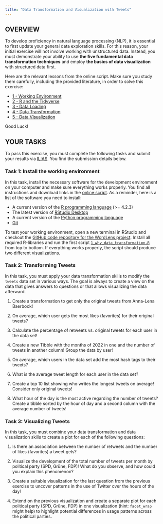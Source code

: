 ```yaml
---
title: "Data Transformation and Visualization with Tweets"
---
```


## OVERVIEW

To develop proficiency in natural language processing (NLP), it is essential to first update your general data exploration skills. For this reason, your initial exercise will not involve working with unstructured data. Instead, you must demonstrate your ability to use **the five fundamental data transformation techniques** and employ **the basics of data visualization** with structured data first.

Here are the relevant lessons from the online script. Make sure you study them carefully, including the provided literature, in order to solve this exercise:

-   [1 - Working Environment](https://wordlens.datalit.de/part-1-transform-and-visualize-data/working-environment)
-   [2 - R and the Tidyverse](https://wordlens.datalit.de/part-1-transform-and-visualize-data/r-and-the-tidyverse)
-   [3 - Data Loading](https://wordlens.datalit.de/part-1-transform-and-visualize-data/data-loading)
-   [4 - Data Transformation](https://wordlens.datalit.de/part-1-transform-and-visualize-data/data-transformation)
-   [5 - Data Visualization](https://wordlens.datalit.de/part-1-transform-and-visualize-data/data-visualization)

Good Luck!

## YOUR TASKS

To pass this exercise, you must complete the following tasks and submit your results via [ILIAS](https://lms.hs-osnabrueck.de). You find the submission details below.

### Task 1: Install the working environment

In this task, install the necessary software for the development environment on your computer and make sure everything works properly. You find all instructions and download links in the [online script](https://wordlens.datalit.de/part-1-exploring-data/working-environment). As a reminder, here is a list of the software you need to install:

-   A current version of the [R programming language](https://cran.rstudio.com/) (\>= 4.2.3)
-   The latest version of [RStudio Desktop](https://posit.co/download/rstudio-desktop/)
-   A current version of the [Python programming language]()
-   [Git](https://git-scm.com/downloads)

To test your working environment, open a new terminal in RStudio and checkout the [GitHub code repository for the WordLens project](https://github.com/winf-hsos/wordlens-code). Install all required R-libraries and run the first script [`1_why_data_transformation.R`](https://github.com/winf-hsos/wordlens-code/blob/main/part_1/1_why_data_transformation.R) from top to bottom. If everything works properly, the script should produce two different visualizations.

### Task 2: Transforming Tweets

In this task, you must apply your data transformation skills to modify the `tweets` data set in various ways. The goal is always to create a view on the data that gives answers to questions or that allows visualizing the data afterward.

1.  Create a transformation to get only the original tweets from Anna-Lena Baerbock!

2.  On average, which user gets the most likes (favorites) for their original tweets?

3.  Calculate the percentage of retweets vs. original tweets for each user in the data set!

4.  Create a new Tibble with the months of 2022 in one and the number of tweets in another column! Group the data by user!

5.  On average, which users in the data set add the most hash tags to their tweets?

6.  What is the average tweet length for each user in the data set?

7.  Create a top 10 list showing who writes the longest tweets on average! Consider only original tweets!

8.  What hour of the day is the most active regarding the number of tweets? Create a tibble sorted by the hour of day and a second column with the average number of tweets!

### Task 3: Visualizing Tweets

In this task, you must combine your data transformation and data visualization skills to create a plot for each of the following questions:

1.  Is there an association between the number of retweets and the number of likes (favorites) a tweet gets?

2.  Visualize the development of the total number of tweets per month by political party (SPD, Grüne, FDP)! What do you observe, and how could you explain this phenomenon?

3.  Create a suitable visualization for the last question from the previous exercise to uncover patterns in the use of Twitter over the hours of the day!

4.  Extend on the previous visualization and create a separate plot for each political party (SPD, Grüne, FDP) in one visualization (hint: `facet_wrap` might help) to highlight potential differences in usage patterns across the political parties.